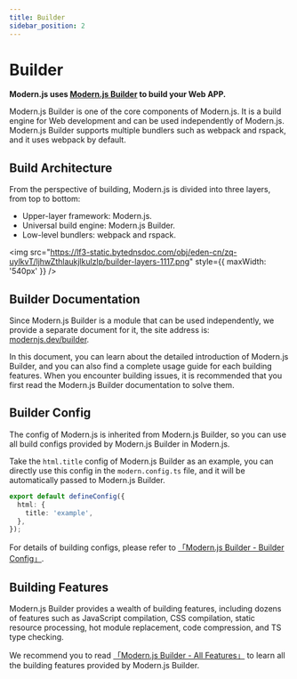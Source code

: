 ```yaml
---
title: Builder
sidebar_position: 2
---
```

# Builder

**Modern.js uses [Modern.js Builder](https://modernjs.dev/builder) to build your Web APP.**

Modern.js Builder is one of the core components of Modern.js. It is a build engine for Web development and can be used independently of Modern.js. Modern.js Builder supports multiple bundlers such as webpack and rspack, and it uses webpack by default.

## Build Architecture

From the perspective of building, Modern.js is divided into three layers, from top to bottom:

- Upper-layer framework: Modern.js.
- Universal build engine: Modern.js Builder.
- Low-level bundlers: webpack and rspack.

<img src="https://lf3-static.bytednsdoc.com/obj/eden-cn/zq-uylkvT/ljhwZthlaukjlkulzlp/builder-layers-1117.png" style={{ maxWidth: '540px' }} />

## Builder Documentation

Since Modern.js Builder is a module that can be used independently, we provide a separate document for it, the site address is: [modernjs.dev/builder](https://modernjs.dev/builder).

In this document, you can learn about the detailed introduction of Modern.js Builder, and you can also find a complete usage guide for each building features. When you encounter building issues, it is recommended that you first read the Modern.js Builder documentation to solve them.

## Builder Config

The config of Modern.js is inherited from Modern.js Builder, so you can use all build configs provided by Modern.js Builder in Modern.js.

Take the `html.title` config of Modern.js Builder as an example, you can directly use this config in the `modern.config.ts` file, and it will be automatically passed to Modern.js Builder.

```ts title="modern.config.js"
export default defineConfig({
  html: {
    title: 'example',
  },
});
```

For details of building configs, please refer to [「Modern.js Builder - Builder Config」](https://modernjs.dev/builder/en/guide/basic/builder-config.html).

## Building Features

Modern.js Builder provides a wealth of building features, including dozens of features such as JavaScript compilation, CSS compilation, static resource processing, hot module replacement, code compression, and TS type checking.

We recommend you to read [「Modern.js Builder - All Features」](https://modernjs.dev/builder/en/guide/features.html) to learn all the building features provided by Modern.js Builder.
